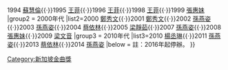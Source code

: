 {{Navbox
|name  = 新加坡金曲獎最受歡迎女歌手
|title = [[新加坡金曲獎]]最受歡迎女歌手
|titlestyle=background:	#FFFF00
|group1 = 1990年代
|list1=1993 [[葉蒨文]]{{·}}1994 [[蘇慧倫]]{{·}}1995 [[王菲]]{{·}}1996 [[王菲]]{{·}}1998 [[王菲]]{{·}}1999 [[張惠妹]]
|group2 = 2000年代
|list2=2000 [[鄭秀文]]{{·}}2001 [[鄭秀文]]{{·}}2002 [[孙燕姿|孫燕姿]]{{·}}2003 [[孙燕姿|孫燕姿]]{{·}}2004 [[蔡依林]]{{·}}2005 [[梁靜茹]]{{·}}2007 [[孙燕姿|孫燕姿]]{{·}}2008 [[張惠妹]]{{·}}2009 [[梁文音]]
|group3 = 2010年代
|list3=2010 [[楊丞琳]]{{·}}2011 [[孙燕姿|孫燕姿]]{{·}}2013 [[蔡依林]]{{·}}2014 [[孙燕姿|孫燕姿]]
{{nowrap end}}
|below = 註：2016年起停辦。
}}<noinclude>
[[Category:新加坡金曲獎]]
</noinclude>